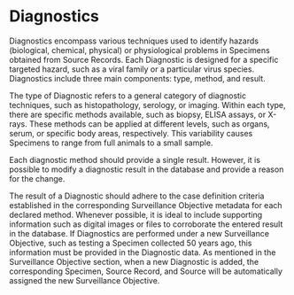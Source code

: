 # Diagnostics {.unnumbered}

Diagnostics encompass various techniques used to identify hazards (biological, chemical, physical) or physiological problems in Specimens obtained from Source Records. Each Diagnostic is designed for a specific targeted hazard, such as a viral family or a particular virus species. Diagnostics include three main components: type, method, and result.

The type of Diagnostic refers to a general category of diagnostic techniques, such as histopathology, serology, or imaging. Within each type, there are specific methods available, such as biopsy, ELISA assays, or X-rays. These methods can be applied at different levels, such as organs, serum, or specific body areas, respectively. This variability causes Specimens to range from full animals to a small sample.

Each diagnostic method should provide a single result. However, it is possible to modify a diagnostic result in the database and provide a reason for the change.

The result of a Diagnostic should adhere to the case definition criteria established in the corresponding Surveillance Objective metadata for each declared method. Whenever possible, it is ideal to include supporting information such as digital images or files to corroborate the entered result in the database. If Diagnostics are performed under a new Surveillance Objective, such as testing a Specimen collected 50 years ago, this information must be provided in the Diagnostic data. As mentioned in the Surveillance Objective section, when a new Diagnostic is added, the corresponding Specimen, Source Record, and Source will be automatically assigned the new Surveillance Objective.
